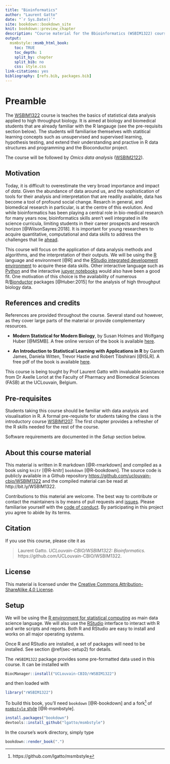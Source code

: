 ```yaml
---
title: "Bioinformatics"
author: "Laurent Gatto"
date: "`r Sys.Date()`"
site: bookdown::bookdown_site
knit: bookdown::preview_chapter
description: "Course material for the Bbioinformatics (WSBIM1322) course at UCLouvain."
output:
  msmbstyle::msmb_html_book:
    toc: TRUE
    toc_depth: 1
    split_by: chapter
    split_bib: no
    css: style.css
link-citations: yes
bibliography: [refs.bib, packages.bib]
---
```


# Preamble {-}

The [WSBIM1322](https://uclouvain.be/cours-2019-wsbim1322.html) course
is teaches the basics of statistical data analysis applied to high
throughput biology. It is aimed at biology and biomedical students
that are already familiar with the R langauge (see the pre-requisits
section below). The students will familiarise themselves with
statitical learning concepts such as unsupervised and supervised
learning, hypothesis testing, and extend their understanding and
practive in R data structures and programming and the Bioconductor
project.

The course will be followed by *Omics data analysis*
([WSBIM2122](https://github.com/UCLouvain-CBIO/WSBIM2122)).


## Motivation {-}

Today, it is difficult to overestimate the very broad importance and
impact of *data*. Given the abundance of data around us, and the
sophistication of tools for their analysis and interpretation that are
readily available, data has become a tool of profound social
change. Resarch in general, and biomedical research in particular, is
at the centre of this evolution. And while bioinformatics has been
playing a central role in bio-medical research for many years now,
bioinformatics skills aren't well integrated in life science
curricula, limiting students in their career prospects and research
horizon [@WilsonSayres:2018]. It is important for young researchers to
acquire quantitative, computational and data skills to address the
challenges that lie
[ahead](https://uclouvain-cbio.github.io/WSBIM1207/#motivation).


This course will focus on the application of data analysis methods and
algorithms, and the interpretation of their outputs.  We will be using
the [R](https://www.R-project.org/) language and environment [@R] and
the [RStudio integrated development
environment](https://www.rstudio.com/products/RStudio/) to acquire
these data skills. Other interactive language such as
[Python](https://www.R-project.org/) and the interactive [jupyer
notebooks](https://jupyter.org/) would also have been a good fit. One
motivation of this choice is the availability of numerous
R/[Bionductor](https://www.bioconductor.org/) packages [@Huber:2015]
for the analysis of high throughput biology data.

## References and credits {-}

References are provided throughout the course. Several stand out
however, as they cover large parts of the material or provide
complementary resources.

- **Modern Statistical for Modern Biology**, by Susan Holmes and
  Wolfgang Huber [@MSMB]. A free online version of the book is
  available [here](https://www-huber.embl.de/msmb/).

- **An Introduction to Statistical Learning with Applications in R**
  by Gareth James, Daniela Witten, Trevor Hastie and Robert Tibshirani
  [@ISLR]. A free pdf of the book is available
  [here](http://faculty.marshall.usc.edu/gareth-james/ISL/index.html).

This course is being tought by Prof Laurent Gatto with invaluable
assistance from Dr Axelle Loriot at the Faculty of Pharmacy and
Biomedical Sciences (FASB) at the UCLouvain, Belgium.

## Pre-requisites {-}

Students taking this course should be familiar with data analysis and
visualisation in R. A formal pre-requisite for students taking the
class is the introductory course
[WSBIM1207](https://UCLouvain-CBIO.github.io/WSBIM1207). The first
chapter provides a refresher of the R skills needed for the rest of
the course.

Software requirements are documented in the *Setup* section below.

## About this course material {-}

This material is written in R markdown [@R-rmarkdown] and compiled as a
book using `knitr` [@R-knitr] `bookdown` [@R-bookdown]. The source
code is publicly available in a Github repository
[https://github.com/uclouvain-cbio/WSBIM1322](https://github.com/uclouvain-cbio/WSBIM1322)
and the compiled material can be read at http://bit.ly/WSBIM1322.

Contributions to this material are welcome. The best way to contribute
or contact the maintainers is by means of pull requests and
[issues](https://github.com/uclouvain-cbio/WSBIM1322/issues). Please
familiarise yourself with the [code of
conduct](https://github.com/UCLouvain-CBIO/WSBIM1322/blob/master/CONDUCT.md). By
participating in this project you agree to abide by its terms.

## Citation {-}

If you use this course, please cite it as

> Laurent Gatto. *UCLouvain-CBIO/WSBIM1322: Bioinformatics.*
> https://github.com/UCLouvain-CBIO/WSBIM1322.



## License {-}

This material is licensed under the [Creative Commons
Attribution-ShareAlike 4.0
License](https://creativecommons.org/licenses/by-sa/4.0/).


## Setup {-}

We will be using the [R environment for statistical
computing](https://www.r-project.org/) as main data science language.
We will also use the
[RStudio](https://www.rstudio.com/products/RStudio/) interface to
interact with R and write scripts and reports. Both R and RStudio are
easy to install and works on all major operating systems.

Once R and RStudio are installed, a set of packages will need to be
installed. See section \@ref(sec-setup2) for details.

The `rWSBIM1322` package provides some pre-formatted data used in this
course. It can be installed with

```r
BiocManager::install("UCLouvain-CBIO/rWSBIM1322")
```

and then loaded with

```r
library("rWSBIM1322")
```

To build this book, you'll need `bookdown` [@R-bookdown] and a
fork[^msmbfork] of [`msmbstyle`
style](https://github.com/grimbough/msmbstyle/) [@R-msmbstyle].

[^msmbfork]: https://github.com/lgatto/msmbstyle

```r
install.packages("bookdown")
devtools::install_github("lgatto/msmbstyle")
```

In the course's work directory, simply type

```r
bookdown::render_book(".")
```
